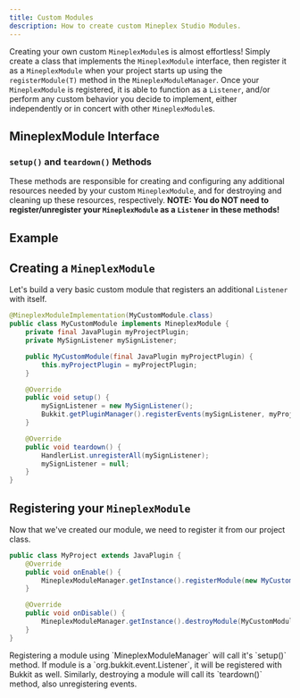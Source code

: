 ```yaml
---
title: Custom Modules
description: How to create custom Mineplex Studio Modules.
---
```


Creating your own custom `MineplexModule`s is almost effortless! Simply create a class that implements the `MineplexModule` interface, then register it as a `MineplexModule` when your project starts up using the `registerModule(T)` method in the `MineplexModuleManager`. Once your `MineplexModule` is registered, it is able to function as a `Listener`, and/or perform any custom behavior you decide to implement, either independently or in concert with other `MineplexModule`s.

## MineplexModule Interface

### `setup()` and `teardown()` Methods
 These methods are responsible for creating and configuring any additional resources needed by your custom `MineplexModule`, and for destroying and cleaning up these resources, respectively. **NOTE: You do NOT need to register/unregister your `MineplexModule` as a `Listener` in these methods!**

## Example

## Creating a `MineplexModule`
 Let's build a very basic custom module that registers an additional `Listener` with itself.
 ```java
 @MineplexModuleImplementation(MyCustomModule.class)
 public class MyCustomModule implements MineplexModule {
     private final JavaPlugin myProjectPlugin;
     private MySignListener mySignListener;

     public MyCustomModule(final JavaPlugin myProjectPlugin) {
         this.myProjectPlugin = myProjectPlugin;
     }

     @Override
     public void setup() {
         mySignListener = new MySignListener();
         Bukkit.getPluginManager().registerEvents(mySignListener, myProjectPlugin);
     }

     @Override
     public void teardown() {
         HandlerList.unregisterAll(mySignListener);
         mySignListener = null;
     }
 }
 ```

## Registering your `MineplexModule`
 Now that we've created our module, we need to register it from our project class.
 ```java
 public class MyProject extends JavaPlugin {
     @Override
     public void onEnable() {
         MineplexModuleManager.getInstance().registerModule(new MyCustomModule(this));
     }

     @Override
     public void onDisable() {
         MineplexModuleManager.getInstance().destroyModule(MyCustomModule.class);
     }
 }
 ```

<Note type="note">
    Registering a module using `MineplexModuleManager` will call it's `setup()` method.
    If module is a `org.bukkit.event.Listener`, it will be registered with Bukkit as well.
    Similarly, destroying a module will call its `teardown()` method, also unregistering events.
</Note>
